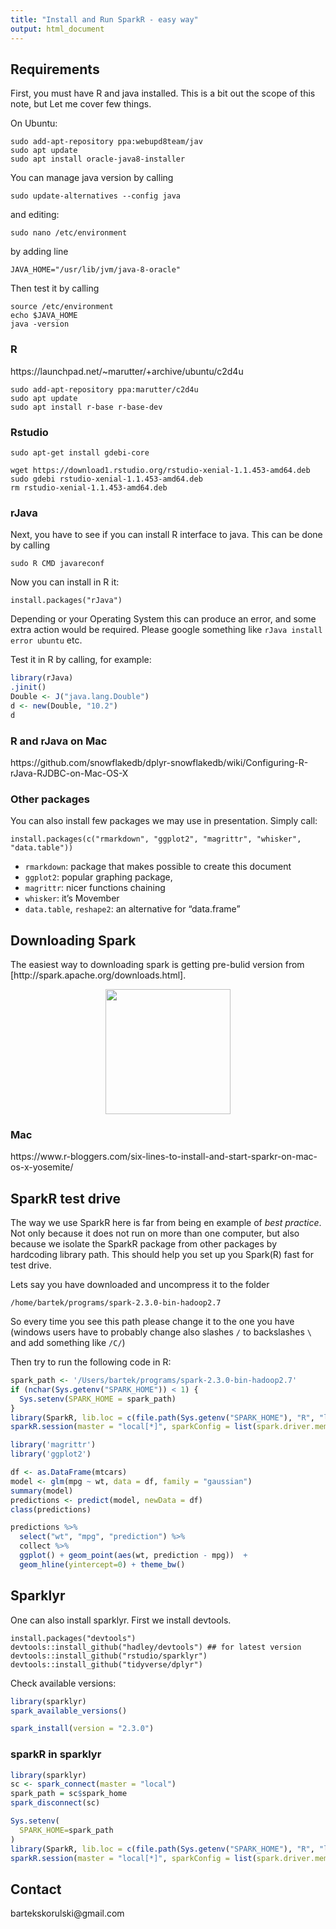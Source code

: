 ```yaml
---
title: "Install and Run SparkR - easy way"
output: html_document
---
```


## Requirements

First, you must have R and java installed. This is a bit 
out the scope of this note, but Let me cover few things.

On Ubuntu:
```
sudo add-apt-repository ppa:webupd8team/jav
sudo apt update
sudo apt install oracle-java8-installer
```

You can manage java version by calling
```
sudo update-alternatives --config java
```
and editing:
```
sudo nano /etc/environment
```
by adding line
```
JAVA_HOME="/usr/lib/jvm/java-8-oracle"
```
Then test it by calling
```
source /etc/environment
echo $JAVA_HOME
java -version
```

### R

https://launchpad.net/~marutter/+archive/ubuntu/c2d4u

```
sudo add-apt-repository ppa:marutter/c2d4u
sudo apt update
sudo apt install r-base r-base-dev
```

### Rstudio

```
sudo apt-get install gdebi-core

wget https://download1.rstudio.org/rstudio-xenial-1.1.453-amd64.deb
sudo gdebi rstudio-xenial-1.1.453-amd64.deb
rm rstudio-xenial-1.1.453-amd64.deb
```

### rJava

Next, you have to see if you can install R interface to java. This can
be done by calling
```
sudo R CMD javareconf
```

Now you can install in R it:
```
install.packages("rJava")
```

Depending or your Operating System this can produce an error, and some
extra action would be required. Please google something like `rJava
install error ubuntu` etc. 

Test it in R by calling, for example:
```r
library(rJava)
.jinit()
Double <- J("java.lang.Double")
d <- new(Double, "10.2")
d
```

### R and rJava on Mac

https://github.com/snowflakedb/dplyr-snowflakedb/wiki/Configuring-R-rJava-RJDBC-on-Mac-OS-X

### Other packages

You can also install few packages we may use in presentation. Simply call:

```
install.packages(c("rmarkdown", "ggplot2", "magrittr", "whisker", "data.table"))
```

* `rmarkdown`: package that makes possible to create this document
* `ggplot2`: popular graphing package,
* `magrittr`: nicer functions chaining
* `whisker`: it's Movember
* `data.table`, `reshape2`: an alternative for "data.frame"

## Downloading Spark

The easiest way to downloading spark is getting pre-bulid version from
[http://spark.apache.org/downloads.html]. 

<center>

<img src="pic3.png" height="200px"/> 

</center>

### Mac
https://www.r-bloggers.com/six-lines-to-install-and-start-sparkr-on-mac-os-x-yosemite/

## SparkR test drive

The way we use SparkR here is far from being en example of _best
practice_. Not only because it does not run on more than one computer,
but also because we isolate the SparkR package from other packages by
hardcoding library path. This should help you set up you Spark(R) fast
for test drive.

Lets say you have downloaded and uncompress it to the folder

`/home/bartek/programs/spark-2.3.0-bin-hadoop2.7`

So every time you see this path please change it to the one you have
(windows users have to probably change also slashes `/` to backslashes `\` and add something like `/C/`)


Then try to run the following code in R:
```r
spark_path <- '/Users/bartek/programs/spark-2.3.0-bin-hadoop2.7'
if (nchar(Sys.getenv("SPARK_HOME")) < 1) {
  Sys.setenv(SPARK_HOME = spark_path)
}
library(SparkR, lib.loc = c(file.path(Sys.getenv("SPARK_HOME"), "R", "lib")))
sparkR.session(master = "local[*]", sparkConfig = list(spark.driver.memory = "2g"))
```


```r
library('magrittr')
library('ggplot2')

df <- as.DataFrame(mtcars)
model <- glm(mpg ~ wt, data = df, family = "gaussian")
summary(model)
predictions <- predict(model, newData = df)
class(predictions)
```

```r
predictions %>%
  select("wt", "mpg", "prediction") %>%
  collect %>%
  ggplot() + geom_point(aes(wt, prediction - mpg))  +
  geom_hline(yintercept=0) + theme_bw()
```

## Sparklyr

One can also install sparklyr. First we install devtools.

```
install.packages("devtools")
devtools::install_github("hadley/devtools") ## for latest version
devtools::install_github("rstudio/sparklyr")
devtools::install_github("tidyverse/dplyr")
```

Check available versions:
```r
library(sparklyr)
spark_available_versions()
```

```r
spark_install(version = "2.3.0")
```

### sparkR in sparklyr

```r
library(sparklyr)
sc <- spark_connect(master = "local")
spark_path = sc$spark_home
spark_disconnect(sc)

Sys.setenv(
  SPARK_HOME=spark_path
)
library(SparkR, lib.loc = c(file.path(Sys.getenv("SPARK_HOME"), "R", "lib")))
sparkR.session(master = "local[*]", sparkConfig = list(spark.driver.memory = "2g"))
```

## Contact

bartekskorulski@gmail.com
